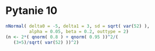 # Pytanie 10

```r
nNormal( delta0 = -5, delta1 = 3, sd = sqrt( var(52) ),
         alpha = 0.05, beta = 0.2, outtype = 2)
(n <- 2*( qnorm( 0.8 ) + qnorm( 0.95 ))^2/(
   (3+5)/sqrt( var(52) ))^2)
```

